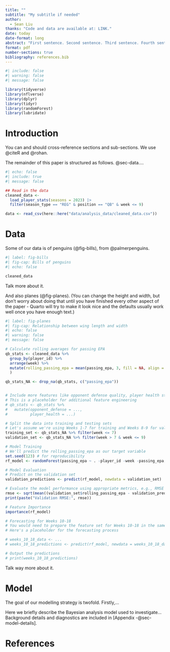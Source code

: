 ```yaml
---
title: ""
subtitle: "My subtitle if needed"
author: 
  - Sean Liu
thanks: "Code and data are available at: LINK."
date: today
date-format: long
abstract: "First sentence. Second sentence. Third sentence. Fourth sentence."
format: pdf
number-sections: true
bibliography: references.bib
---
```


```r
#| include: false
#| warning: false
#| message: false

library(tidyverse)
library(nflverse)
library(dplyr)
library(tidyr)
library(randomForest)
library(lubridate)
```


# Introduction

You can and should cross-reference sections and sub-sections. We use @citeR and @rohan.

The remainder of this paper is structured as follows. @sec-data....
```r
#| echo: false
#| include: true
#| message: false

## Read in the data
cleaned_data <-
  load_player_stats(seasons = 2023) |> 
  filter(season_type == "REG" & position == "QB" & week <= 9)

data <- read_csv(here::here("data/analysis_data/cleaned_data.csv"))

```



# Data {#sec-data}

Some of our data is of penguins (@fig-bills), from @palmerpenguins.

```r
#| label: fig-bills
#| fig-cap: Bills of penguins
#| echo: false

cleaned_data

```

Talk more about it.

And also planes (@fig-planes). (You can change the height and width, but don't worry about doing that until you have finished every other aspect of the paper - Quarto will try to make it look nice and the defaults usually work well once you have enough text.)

```r
#| label: fig-planes
#| fig-cap: Relationship between wing length and width
#| echo: false
#| warning: false
#| message: false

# Calculate rolling averages for passing EPA
qb_stats <- cleaned_data %>%
  group_by(player_id) %>%
  arrange(week) %>%
  mutate(rolling_passing_epa = mean(passing_epa, 3, fill = NA, align = 'right')
  )

qb_stats_NA <- drop_na(qb_stats, c("passing_epa"))


# Include more features like opponent defense quality, player health status, etc.
# This is a placeholder for additional feature engineering
# qb_stats <- qb_stats %>%
#   mutate(opponent_defense = ...,
#          player_health = ...)

# Split the data into training and testing sets
# Let's assume we're using Weeks 1-7 for training and Weeks 8-9 for validation
training_set <- qb_stats_NA %>% filter(week <= 7)
validation_set <- qb_stats_NA %>% filter(week > 7 & week <= 9)

# Model Training
# We'll predict the rolling_passing_epa as our target variable
set.seed(123) # for reproducibility
rf_model <- randomForest(passing_epa ~ . -player_id -week -passing_epa, data = training_set, importance = TRUE, ntree = 500)

# Model Evaluation
# Predict on the validation set
validation_predictions <- predict(rf_model, newdata = validation_set)

# Evaluate the model performance using appropriate metrics, e.g., RMSE
rmse <- sqrt(mean((validation_set$rolling_passing_epa - validation_predictions)^2))
print(paste("Validation RMSE:", rmse))

# Feature Importance
importance(rf_model)

# Forecasting for Weeks 10-18
# You would need to prepare the feature set for Weeks 10-18 in the same way as the training set
# Here's a placeholder for the forecasting process

# weeks_10_18_data <- ...
# weeks_10_18_predictions <- predict(rf_model, newdata = weeks_10_18_data)

# Output the predictions
# print(weeks_10_18_predictions)
```

Talk way more about it. 



# Model

The goal of our modelling strategy is twofold. Firstly,...

Here we briefly describe the Bayesian analysis model used to investigate... Background details and diagnostics are included in [Appendix -@sec-model-details].





\newpage


# References



